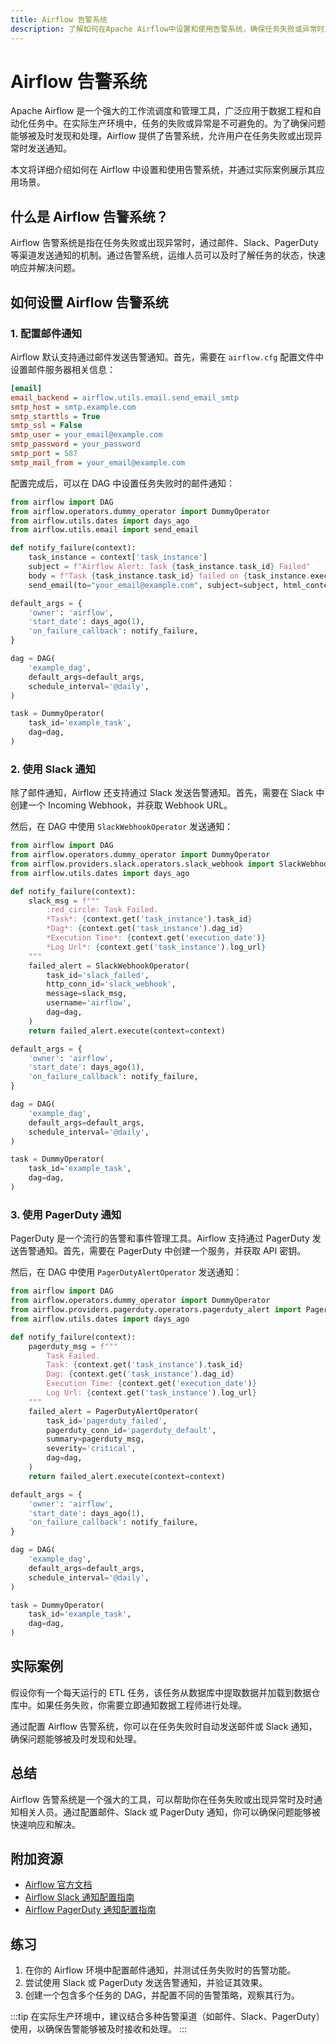 ```yaml
---
title: Airflow 告警系统
description: 了解如何在Apache Airflow中设置和使用告警系统，确保任务失败或异常时及时通知相关人员。
---
```


# Airflow 告警系统

Apache Airflow 是一个强大的工作流调度和管理工具，广泛应用于数据工程和自动化任务中。在实际生产环境中，任务的失败或异常是不可避免的。为了确保问题能够被及时发现和处理，Airflow 提供了告警系统，允许用户在任务失败或出现异常时发送通知。

本文将详细介绍如何在 Airflow 中设置和使用告警系统，并通过实际案例展示其应用场景。

## 什么是 Airflow 告警系统？

Airflow 告警系统是指在任务失败或出现异常时，通过邮件、Slack、PagerDuty 等渠道发送通知的机制。通过告警系统，运维人员可以及时了解任务的状态，快速响应并解决问题。

## 如何设置 Airflow 告警系统

### 1. 配置邮件通知

Airflow 默认支持通过邮件发送告警通知。首先，需要在 `airflow.cfg` 配置文件中设置邮件服务器相关信息：

```ini
[email]
email_backend = airflow.utils.email.send_email_smtp
smtp_host = smtp.example.com
smtp_starttls = True
smtp_ssl = False
smtp_user = your_email@example.com
smtp_password = your_password
smtp_port = 587
smtp_mail_from = your_email@example.com
```

配置完成后，可以在 DAG 中设置任务失败时的邮件通知：

```python
from airflow import DAG
from airflow.operators.dummy_operator import DummyOperator
from airflow.utils.dates import days_ago
from airflow.utils.email import send_email

def notify_failure(context):
    task_instance = context['task_instance']
    subject = f"Airflow Alert: Task {task_instance.task_id} Failed"
    body = f"Task {task_instance.task_id} failed on {task_instance.execution_date}."
    send_email(to="your_email@example.com", subject=subject, html_content=body)

default_args = {
    'owner': 'airflow',
    'start_date': days_ago(1),
    'on_failure_callback': notify_failure,
}

dag = DAG(
    'example_dag',
    default_args=default_args,
    schedule_interval='@daily',
)

task = DummyOperator(
    task_id='example_task',
    dag=dag,
)
```

### 2. 使用 Slack 通知

除了邮件通知，Airflow 还支持通过 Slack 发送告警通知。首先，需要在 Slack 中创建一个 Incoming Webhook，并获取 Webhook URL。

然后，在 DAG 中使用 `SlackWebhookOperator` 发送通知：

```python
from airflow import DAG
from airflow.operators.dummy_operator import DummyOperator
from airflow.providers.slack.operators.slack_webhook import SlackWebhookOperator
from airflow.utils.dates import days_ago

def notify_failure(context):
    slack_msg = f"""
        :red_circle: Task Failed.
        *Task*: {context.get('task_instance').task_id}
        *Dag*: {context.get('task_instance').dag_id}
        *Execution Time*: {context.get('execution_date')}
        *Log Url*: {context.get('task_instance').log_url}
    """
    failed_alert = SlackWebhookOperator(
        task_id='slack_failed',
        http_conn_id='slack_webhook',
        message=slack_msg,
        username='airflow',
        dag=dag,
    )
    return failed_alert.execute(context=context)

default_args = {
    'owner': 'airflow',
    'start_date': days_ago(1),
    'on_failure_callback': notify_failure,
}

dag = DAG(
    'example_dag',
    default_args=default_args,
    schedule_interval='@daily',
)

task = DummyOperator(
    task_id='example_task',
    dag=dag,
)
```

### 3. 使用 PagerDuty 通知

PagerDuty 是一个流行的告警和事件管理工具。Airflow 支持通过 PagerDuty 发送告警通知。首先，需要在 PagerDuty 中创建一个服务，并获取 API 密钥。

然后，在 DAG 中使用 `PagerDutyAlertOperator` 发送通知：

```python
from airflow import DAG
from airflow.operators.dummy_operator import DummyOperator
from airflow.providers.pagerduty.operators.pagerduty_alert import PagerDutyAlertOperator
from airflow.utils.dates import days_ago

def notify_failure(context):
    pagerduty_msg = f"""
        Task Failed.
        Task: {context.get('task_instance').task_id}
        Dag: {context.get('task_instance').dag_id}
        Execution Time: {context.get('execution_date')}
        Log Url: {context.get('task_instance').log_url}
    """
    failed_alert = PagerDutyAlertOperator(
        task_id='pagerduty_failed',
        pagerduty_conn_id='pagerduty_default',
        summary=pagerduty_msg,
        severity='critical',
        dag=dag,
    )
    return failed_alert.execute(context=context)

default_args = {
    'owner': 'airflow',
    'start_date': days_ago(1),
    'on_failure_callback': notify_failure,
}

dag = DAG(
    'example_dag',
    default_args=default_args,
    schedule_interval='@daily',
)

task = DummyOperator(
    task_id='example_task',
    dag=dag,
)
```

## 实际案例

假设你有一个每天运行的 ETL 任务，该任务从数据库中提取数据并加载到数据仓库中。如果任务失败，你需要立即通知数据工程师进行处理。

通过配置 Airflow 告警系统，你可以在任务失败时自动发送邮件或 Slack 通知，确保问题能够被及时发现和处理。

## 总结

Airflow 告警系统是一个强大的工具，可以帮助你在任务失败或出现异常时及时通知相关人员。通过配置邮件、Slack 或 PagerDuty 通知，你可以确保问题能够被快速响应和解决。

## 附加资源

- [Airflow 官方文档](https://airflow.apache.org/docs/)
- [Airflow Slack 通知配置指南](https://airflow.apache.org/docs/apache-airflow-providers-slack/stable/index.html)
- [Airflow PagerDuty 通知配置指南](https://airflow.apache.org/docs/apache-airflow-providers-pagerduty/stable/index.html)

## 练习

1. 在你的 Airflow 环境中配置邮件通知，并测试任务失败时的告警功能。
2. 尝试使用 Slack 或 PagerDuty 发送告警通知，并验证其效果。
3. 创建一个包含多个任务的 DAG，并配置不同的告警策略，观察其行为。

:::tip
在实际生产环境中，建议结合多种告警渠道（如邮件、Slack、PagerDuty）使用，以确保告警能够被及时接收和处理。
:::